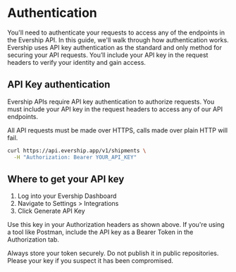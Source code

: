 # Authentication

You'll need to authenticate your requests to access any of the endpoints in the Evership API. In this guide, we'll walk through how authentication works. Evership uses API key authentication as the standard and only method for securing your API requests. You’ll include your API key in the request headers to verify your identity and gain access.

## API Key authentication

Evership APIs require API key authentication to authorize requests. You must include your API key in the request headers to access any of our API endpoints.

All API requests must be made over HTTPS, calls made over plain HTTP will fail. 

```bash {{ title: 'Example request with API key auth' }}
curl https://api.evership.app/v1/shipments \
  -H "Authorization: Bearer YOUR_API_KEY"
```

## Where to get your API key  
1. Log into your Evership Dashboard  
2. Navigate to Settings > Integrations  
3. Click Generate API Key

Use this key in your Authorization headers as shown above.
If you're using a tool like Postman, include the API key as a Bearer Token in the Authorization tab.

<Note>
Always store your token securely. Do not publish it in public repositories. Please your key if you suspect it has been compromised.
</Note>
